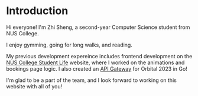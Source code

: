 # Introduction

Hi everyone!
I'm Zhi Sheng, a second-year Computer Science student from NUS College.

I enjoy gymming, going for long walks, and reading.

My previous development expereince includes frontend development on the
[NUS College Student Life](https://nusc.club) website, where I worked on the animations and bookings page logic.
I also created an [API Gateway](https://github.com/tim-pipi/cloudwego-api-gateway) for Orbital 2023 in Go!

I'm glad to be a part of the team, and I look forward to working on this website with all of you!
